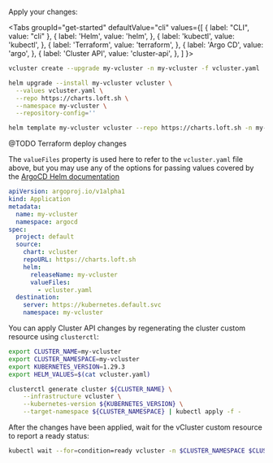 
Apply your changes:

<Tabs
  groupId="get-started"
  defaultValue="cli"
  values={[
	{ label: "CLI", value: "cli" },
    { label: 'Helm', value: 'helm', },
    { label: 'kubectl', value: 'kubectl', },
    { label: 'Terraform', value: 'terraform', },
    { label: 'Argo CD', value: 'argo', },
    { label: 'Cluster API', value: 'cluster-api', },
  ]
}>
<TabItem value="cli">

```bash
vcluster create --upgrade my-vcluster -n my-vcluster -f vcluster.yaml
```

</TabItem>
<TabItem value="helm">

```bash
helm upgrade --install my-vcluster vcluster \
  --values vcluster.yaml \
  --repo https://charts.loft.sh \
  --namespace my-vcluster \
  --repository-config=''
```

</TabItem>
<TabItem value="kubectl">

```bash
helm template my-vcluster vcluster --repo https://charts.loft.sh -n my-vcluster -f vcluster.yaml | kubectl apply -f -
```

</TabItem>
<TabItem value="terraform">

@TODO Terraform deploy changes

</TabItem>
<TabItem value="argo">

The `valueFiles` property is used here to refer to the `vcluster.yaml` file above, but you may use any of the options for passing values covered by the
[ArgoCD Helm documentation](https://argo-cd.readthedocs.io/en/stable/user-guide/helm)

```yaml
apiVersion: argoproj.io/v1alpha1
kind: Application
metadata:
  name: my-vcluster
  namespace: argocd
spec:
  project: default
  source:
    chart: vcluster
    repoURL: https://charts.loft.sh
    helm:
      releaseName: my-vcluster
      valueFiles:
        - vcluster.yaml
  destination:
    server: https://kubernetes.default.svc
    namespace: my-vcluster
```

</TabItem>
<TabItem value="cluster-api">

You can apply Cluster API changes by regenerating the cluster custom resource using `clusterctl`:
```bash
export CLUSTER_NAME=my-vcluster
export CLUSTER_NAMESPACE=my-vcluster
export KUBERNETES_VERSION=1.29.3
export HELM_VALUES=$(cat vcluster.yaml)

clusterctl generate cluster ${CLUSTER_NAME} \
    --infrastructure vcluster \
    --kubernetes-version ${KUBERNETES_VERSION} \
    --target-namespace ${CLUSTER_NAMESPACE} | kubectl apply -f -
```

After the changes have been applied, wait for the vCluster custom resource to report a ready status:
```bash
kubectl wait --for=condition=ready vcluster -n $CLUSTER_NAMESPACE $CLUSTER_NAME --timeout=300s
```

</TabItem>
</Tabs>
